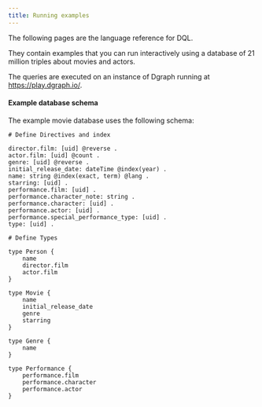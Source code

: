 ```yaml
---
title: Running examples
---
```


The following pages are the language reference for DQL.

They contain examples that you can run interactively using a database of 21
million triples about movies and actors.

The queries are executed on an instance of Dgraph running at
https://play.dgraph.io/.

#### Example database schema

The example movie database uses the following schema:

```
# Define Directives and index

director.film: [uid] @reverse .
actor.film: [uid] @count .
genre: [uid] @reverse .
initial_release_date: dateTime @index(year) .
name: string @index(exact, term) @lang .
starring: [uid] .
performance.film: [uid] .
performance.character_note: string .
performance.character: [uid] .
performance.actor: [uid] .
performance.special_performance_type: [uid] .
type: [uid] .

# Define Types

type Person {
    name
    director.film
    actor.film
}

type Movie {
    name
    initial_release_date
    genre
    starring
}

type Genre {
    name
}

type Performance {
    performance.film
    performance.character
    performance.actor
}
```
